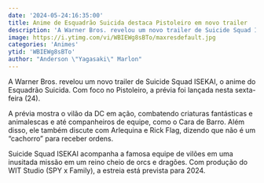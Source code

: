 ```yaml
---
date: '2024-05-24:16:35:00'
title: Anime de Esquadrão Suicida destaca Pistoleiro em novo trailer
description: 'A Warner Bros. revelou um novo trailer de Suicide Squad ISEKAI, o anime do Esquadrão Suicida. Com foco no Pistoleiro, a prévia foi lançada nesta sexta-feira (24).'
image: https://i.ytimg.com/vi/WBIEWg8sBTo/maxresdefault.jpg
categories: 'Animes'
ytid: 'WBIEWg8sBTo'
author: "Anderson \"Yagasaki\" Marlon"
---
```


A Warner Bros. revelou um novo trailer de Suicide Squad ISEKAI, o anime do Esquadrão Suicida. Com foco no Pistoleiro, a prévia foi lançada nesta sexta-feira (24).

A prévia mostra o vilão da DC em ação, combatendo criaturas fantásticas e animalescas e até companheiros de equipe, como o Cara de Barro. Além disso, ele também discute com Arlequina e Rick Flag, dizendo que não é um “cachorro” para receber ordens.

Suicide Squad ISEKAI acompanha a famosa equipe de vilões em uma inusitada missão em um reino cheio de orcs e dragões. Com produção do WIT Studio (SPY x Family), a estreia está prevista para 2024.
